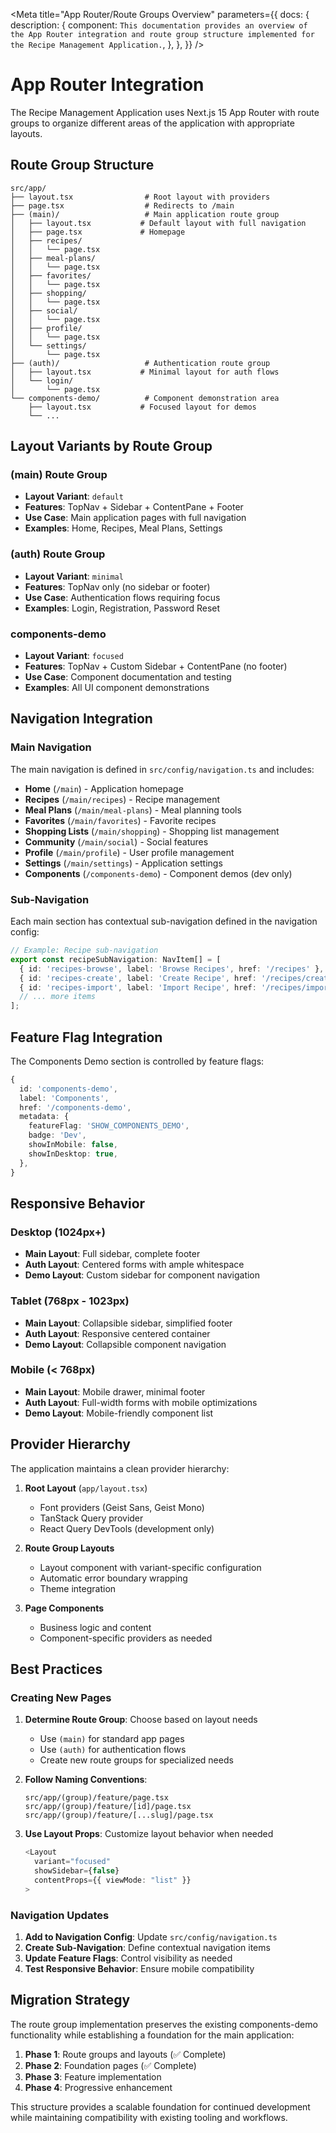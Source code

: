 
<Meta
  title="App Router/Route Groups Overview"
  parameters={{
    docs: {
      description: {
        component: `
This documentation provides an overview of the App Router integration and route group
structure implemented for the Recipe Management Application.
        `,
      },
    },
  }}
/>

# App Router Integration

The Recipe Management Application uses Next.js 15 App Router with route groups to organize
different areas of the application with appropriate layouts.

## Route Group Structure

```
src/app/
├── layout.tsx                # Root layout with providers
├── page.tsx                  # Redirects to /main
├── (main)/                   # Main application route group
│   ├── layout.tsx           # Default layout with full navigation
│   ├── page.tsx             # Homepage
│   ├── recipes/
│   │   └── page.tsx
│   ├── meal-plans/
│   │   └── page.tsx
│   ├── favorites/
│   │   └── page.tsx
│   ├── shopping/
│   │   └── page.tsx
│   ├── social/
│   │   └── page.tsx
│   ├── profile/
│   │   └── page.tsx
│   └── settings/
│       └── page.tsx
├── (auth)/                   # Authentication route group
│   ├── layout.tsx           # Minimal layout for auth flows
│   └── login/
│       └── page.tsx
└── components-demo/          # Component demonstration area
    ├── layout.tsx           # Focused layout for demos
    └── ...
```

## Layout Variants by Route Group

### (main) Route Group

- **Layout Variant**: `default`
- **Features**: TopNav + Sidebar + ContentPane + Footer
- **Use Case**: Main application pages with full navigation
- **Examples**: Home, Recipes, Meal Plans, Settings

### (auth) Route Group

- **Layout Variant**: `minimal`
- **Features**: TopNav only (no sidebar or footer)
- **Use Case**: Authentication flows requiring focus
- **Examples**: Login, Registration, Password Reset

### components-demo

- **Layout Variant**: `focused`
- **Features**: TopNav + Custom Sidebar + ContentPane (no footer)
- **Use Case**: Component documentation and testing
- **Examples**: All UI component demonstrations

## Navigation Integration

### Main Navigation

The main navigation is defined in `src/config/navigation.ts` and includes:

- **Home** (`/main`) - Application homepage
- **Recipes** (`/main/recipes`) - Recipe management
- **Meal Plans** (`/main/meal-plans`) - Meal planning tools
- **Favorites** (`/main/favorites`) - Favorite recipes
- **Shopping Lists** (`/main/shopping`) - Shopping list management
- **Community** (`/main/social`) - Social features
- **Profile** (`/main/profile`) - User profile management
- **Settings** (`/main/settings`) - Application settings
- **Components** (`/components-demo`) - Component demos (dev only)

### Sub-Navigation

Each main section has contextual sub-navigation defined in the navigation config:

```typescript
// Example: Recipe sub-navigation
export const recipeSubNavigation: NavItem[] = [
  { id: 'recipes-browse', label: 'Browse Recipes', href: '/recipes' },
  { id: 'recipes-create', label: 'Create Recipe', href: '/recipes/create' },
  { id: 'recipes-import', label: 'Import Recipe', href: '/recipes/import' },
  // ... more items
];
```

## Feature Flag Integration

The Components Demo section is controlled by feature flags:

```typescript
{
  id: 'components-demo',
  label: 'Components',
  href: '/components-demo',
  metadata: {
    featureFlag: 'SHOW_COMPONENTS_DEMO',
    badge: 'Dev',
    showInMobile: false,
    showInDesktop: true,
  },
}
```

## Responsive Behavior

### Desktop (1024px+)

- **Main Layout**: Full sidebar, complete footer
- **Auth Layout**: Centered forms with ample whitespace
- **Demo Layout**: Custom sidebar for component navigation

### Tablet (768px - 1023px)

- **Main Layout**: Collapsible sidebar, simplified footer
- **Auth Layout**: Responsive centered container
- **Demo Layout**: Collapsible component navigation

### Mobile (< 768px)

- **Main Layout**: Mobile drawer, minimal footer
- **Auth Layout**: Full-width forms with mobile optimizations
- **Demo Layout**: Mobile-friendly component list

## Provider Hierarchy

The application maintains a clean provider hierarchy:

1. **Root Layout** (`app/layout.tsx`)
   - Font providers (Geist Sans, Geist Mono)
   - TanStack Query provider
   - React Query DevTools (development only)

2. **Route Group Layouts**
   - Layout component with variant-specific configuration
   - Automatic error boundary wrapping
   - Theme integration

3. **Page Components**
   - Business logic and content
   - Component-specific providers as needed

## Best Practices

### Creating New Pages

1. **Determine Route Group**: Choose based on layout needs
   - Use `(main)` for standard app pages
   - Use `(auth)` for authentication flows
   - Create new route groups for specialized needs

2. **Follow Naming Conventions**:

   ```
   src/app/(group)/feature/page.tsx
   src/app/(group)/feature/[id]/page.tsx
   src/app/(group)/feature/[...slug]/page.tsx
   ```

3. **Use Layout Props**: Customize layout behavior when needed
   ```typescript
   <Layout
     variant="focused"
     showSidebar={false}
     contentProps={{ viewMode: "list" }}
   >
   ```

### Navigation Updates

1. **Add to Navigation Config**: Update `src/config/navigation.ts`
2. **Create Sub-Navigation**: Define contextual navigation items
3. **Update Feature Flags**: Control visibility as needed
4. **Test Responsive Behavior**: Ensure mobile compatibility

## Migration Strategy

The route group implementation preserves the existing components-demo
functionality while establishing a foundation for the main application:

1. **Phase 1**: Route groups and layouts (✅ Complete)
2. **Phase 2**: Foundation pages (✅ Complete)
3. **Phase 3**: Feature implementation
4. **Phase 4**: Progressive enhancement

This structure provides a scalable foundation for continued development
while maintaining compatibility with existing tooling and workflows.
